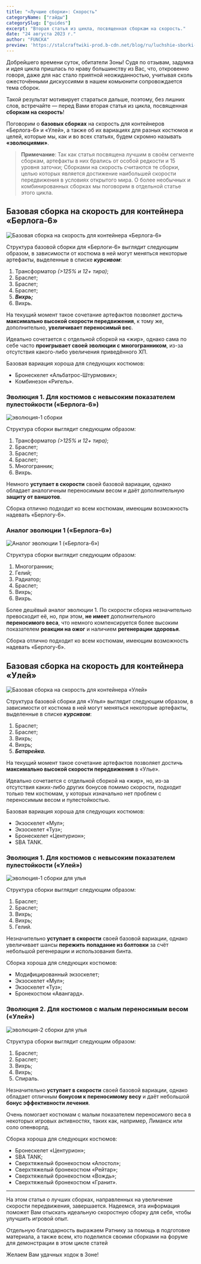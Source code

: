 ```yaml
---
title: "«Лучшие сборки»: Скорость"
categoryName: ["гайды"]
categorySlug: ["guides"]
excerpt: "Вторая статья из цикла, посвященная сборкам на скорость."
date: "24 августа 2023 г."
author: "FUNCKA"
preview: 'https://stalcraftwiki-prod.b-cdn.net/blog/ru/luchshie-sborki-skorost/preview.jpg'
---
```


Добрейшего времени суток, обитатели Зоны! Судя по отзывам, задумка и идея цикла пришлась по нраву большинству из Вас, что, откровенно говоря, даже для нас стало приятной неожиданностью, учитывая сколь ожесточёнными дискуссиями в нашем комьюнити сопровождается тема сборок.

Такой результат мотивирует стараться дальше, поэтому, без лишних слов, встречайте — перед Вами вторая статья из цикла, посвященная **сборкам на скорость**!

Поговорим о **базовых сборках** на скорость для контейнеров «Берлога-6» и «Улей», а также об их вариациях для разных костюмов и целей, которые мы, как и во всех статьях, будем скромно называть **«эволюциями»**.

>**Примечание**: Так как статья посвящена лучшим в своём сегменте сборкам, артефакты в них брались от особой редкости и 15 уровня заточки; Сборками на скорость считаются те сборки, целью которых является достижение наибольшей скорости передвижения в условиях открытого мира. О более необычных и комбинированных сборках мы поговорим в отдельной статье этого цикла.

## Базовая сборка на скорость для контейнера «Берлога-6»

![Базовая сборка на скорость для контейнера «Берлога-6»](https://stalcraftwiki-prod.b-cdn.net/blog/ru/luchshie-sborki-skorost/picture-1.jpg)

Структура базовой сборки для «Берлоги-6» выглядит следующим образом, в зависимости от костюма в ней могут меняться некоторые артефакты, выделенные в списке **_курсивом_**:

1.  Трансформатор  _(>125% и 12+ тира)_;
2.  Браслет;
3.  Браслет;
4.  Браслет;
5.  **_Вихрь;_**
6.  Вихрь.

На текущий момент такое сочетание артефактов позволяет достичь  **максимально высокой скорости передвижения**, к тому же, дополнительно,  **увеличивает переносимый вес**.

Идеально сочетается с отдельной сборкой на «жир», однако сама по себе часто  **проигрывает своей эволюции с многогранником**, из-за отсутствия какого-либо увеличения приведённого ХП.

Базовая вариация хороша для следующих костюмов:

-   Бронескелет «Альбатрос-Штурмовик»;
-   Комбинезон «Ригель».

### Эволюция 1. Для костюмов с невысоким показателем пулестойкости («Берлога-6»)

![эволюция-1 сборки](https://stalcraftwiki-prod.b-cdn.net/blog/ru/luchshie-sborki-skorost/picture-2.jpg)

Структура сборки выглядит следующим образом:

1.  Трансформатор  _(>125% и 12+ тира)_;
2.  Браслет;
3.  Браслет;
4.  Браслет;
5.  Многогранник;
6.  Вихрь.

Немного  **уступает в скорости**  своей базовой вариации, однако обладает аналогичным переносимым весом и даёт дополнительную **защиту от ваншотов**.

Сборка отлично подходит ко всем костюмам, имеющим возможность надевать «Берлогу-6».

### Аналог эволюции 1 («Берлога-6»)

![Аналог эволюции 1 («Берлога-6»)](https://stalcraftwiki-prod.b-cdn.net/blog/ru/luchshie-sborki-skorost/picture-3.jpg)

Структура сборки выглядит следующим образом:

1.  Многогранник;
2.  Гелий;
3.  Радиатор;
4.  Браслет;
5.  Вихрь;
6.  Вихрь.

Более дешёвый аналог эволюции 1. По скорости сборка незначительно превосходит её, но, при этом,  **не имеет** дополнительного  **переносимого веса**, что немного компенсируется более высоким показателем  **реакции на ожог** и наличием **регенерации здоровья**.

Сборка отлично подходит ко всем костюмам, имеющим возможность надевать «Берлогу-6».

## Базовая сборка на скорость для контейнера «Улей»

![Базовая сборка на скорость для контейнера «Улей»](https://stalcraftwiki-prod.b-cdn.net/blog/ru/luchshie-sborki-skorost/picture-4.jpg)

Структура базовой сборки для «Улья» выглядит следующим образом, в зависимости от костюма в ней могут меняться некоторые артефакты, выделенные в списке  **_курсивом_**:

1.  Браслет;
2.  Браслет;
3.  Вихрь;
4.  Вихрь;
5.  **_Батарейка._**

На текущий момент такое сочетание артефактов позволяет достичь  **максимально высокой скорости передвижения** в «Улье».

Идеально сочетается с отдельной сборкой на «жир», но, из-за отсутствия каких-либо других бонусов помимо скорости, подходит только тем костюмам, у которых изначально нет проблем с переносимым весом и пулестойкостью.

Базовая вариация хороша для следующих костюмов:

-   Экзоскелет «Мул»;
-   Экзоскелет «Туз»;
-   Бронескелет «Центурион»;
-   SBA TANK.

### Эволюция 1. Для костюмов с невысоким показателем пулестойкоcти («Улей»)

![эволюция-1 сборки для улья](https://stalcraftwiki-prod.b-cdn.net/blog/ru/luchshie-sborki-skorost/picture-5.jpg)

Структура сборки выглядит следующим образом:

1.  Браслет;
2.  Браслет;
3.  Вихрь;
4.  Вихрь;
5.  Гелий.

Незначительно  **уступает в скорости**  своей базовой вариации, однако увеличивает шансы  **пережить**  **попадание из болтовки** за счёт небольшой регенерации и использования бинта.

Сборка хороша для следующих костюмов:

-   Модифицированный экзоскелет;
-   Экзоскелет «Мул»;
-   Экзоскелет «Туз»;
-   Бронекостюм «Авангард».

### Эволюция 2. Для костюмов с малым переносимым весом («Улей»)

![эволюция-2 сборки для улья](https://stalcraftwiki-prod.b-cdn.net/blog/ru/luchshie-sborki-skorost/picture-6.jpg)

Структура сборки выглядит следующим образом:

1.  Браслет;
2.  Браслет;
3.  Вихрь;
4.  Вихрь;
5.  Спираль.

Незначительно  **уступает в скорости**  своей базовой вариации, однако обладает отличным  **бонусом к переносимому весу**  и даёт небольшой  **бонус эффективности лечения**.

Очень помогает костюмам с малым показателем переносимого веса в некоторых игровых активностях, таких как, например, Лиманск или соло опенворлд.

Сборка хороша для следующих костюмов:

-   Бронескелет «Центурион»;
-   SBA TANK;
-   Сверхтяжелый бронекостюм «Апостол»;
-   Сверхтяжелый бронекостюм «Рейтар»;
-   Сверхтяжелый бронекостюм «Вождь»;
-   Сверхтяжелый бронекостюм «Гранит».

---

На этом статья о лучших сборках, направленных на увеличение скорости передвижения, завершается. Надеемся, эта информация поможет Вам отыскать идеальную скоростную сборку для себя, чтобы улучшить игровой опыт.

Отдельную благодарность выражаем Ратнику за помощь в подготовке материала, а также всем, кто поделился своими сборками на форуме для демонстрации в этом цикле статей

Желаем Вам удачных ходок в Зоне!

